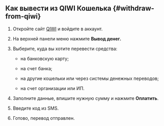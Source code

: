 
<Check/>

## Как вывести из QIWI Кошелька {#withdraw-from-qiwi}

1. Откройте сайт [QIWI](https://qiwi.com/) и войдите в аккаунт.

1. На верхней панели меню нажмите **Вывод денег.**

1. Выберите, куда вы хотите перевести средства:

    - на банковскую карту;

    - на счет банка;

    - на другие кошельки или через системы денежных переводов;

    - на счет организации или ИП.

1. Заполните данные, впишите нужную сумму и нажмите **Оплатить**.

1. Введите код из SMS.

1. Готово, перевод отправлен.
